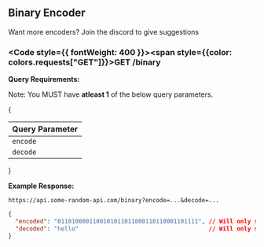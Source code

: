 
## Binary Encoder

<Callout type="info">Want more encoders? Join the discord to give suggestions</Callout>

### <Code style={{ fontWeight: 400 }}><span style={{color: colors.requests["GET"]}}>GET</span> /binary</Code>

**Query Requirements:**<br/>

<Callout type="info">Note: You MUST have **atleast 1** of the below query parameters.</Callout>

{
<table className="queryParamTable">
  <thead>
    <tr>
      <th>Query Parameter</th>
    </tr>
  </thead>
  <tbody>
    <tr>
      <td>
        <Code>encode</Code>
      </td>
    </tr>
    <tr>
      <td>
        <Code>decode</Code>
      </td>
    </tr>
  </tbody>
</table>
}

**Example Response:**
```url filename="URL"
https://api.some-random-api.com/binary?encode=...&decode=...
```

```json filename="Response"
{
  "encoded": "0110100001100101011011000110110001101111", // Will only show if encode query present
  "decoded": "hello"                                     // Will only show if decode query present 
}
```